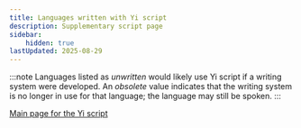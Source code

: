 ```yaml
---
title: Languages written with Yi script
description: Supplementary script page
sidebar:
    hidden: true
lastUpdated: 2025-08-29
---
```



:::note
Languages listed as _unwritten_ would likely use Yi script if a writing system were developed. An _obsolete_ value indicates that the writing system is no longer in use for that language; the language may still be spoken.
:::

<WsList script='Yiii' />

[Main page for the Yi script](/scrlang/scripts/yiii)

